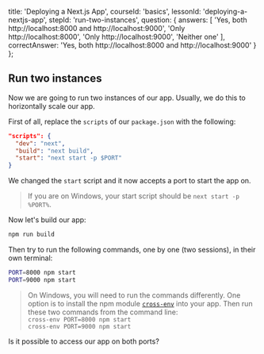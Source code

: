 
  title: 'Deploying a Next.js App',
  courseId: 'basics',
  lessonId: 'deploying-a-nextjs-app',
  stepId: 'run-two-instances',
  question: {
    answers: [
      'Yes, both http://localhost:8000 and http://localhost:9000',
      'Only http://localhost:8000',
      'Only http://localhost:9000',
      'Neither one'
    ],
    correctAnswer: 'Yes, both http://localhost:8000 and http://localhost:9000'
  }
};

## Run two instances

Now we are going to run two instances of our app. Usually, we do this to horizontally scale our app.

First of all, replace the `scripts` of our `package.json` with the following:

```json
"scripts": {
  "dev": "next",
  "build": "next build",
  "start": "next start -p $PORT"
}
```

We changed the `start` script and it now accepts a port to start the app on.

> If you are on Windows, your start script should be `next start -p %PORT%`.

Now let's build our app:

```bash
npm run build
```

Then try to run the following commands, one by one (two sessions), in their own terminal:

```bash
PORT=8000 npm start
PORT=9000 npm start
```

> On Windows, you will need to run the commands differently. One option is to install the npm module [`cross-env`](https://www.npmjs.com/package/cross-env) into your app.
> Then run these two commands from the command line: <br/> `cross-env PORT=8000 npm start` <br/> `cross-env PORT=9000 npm start`

Is it possible to access our app on both ports?

